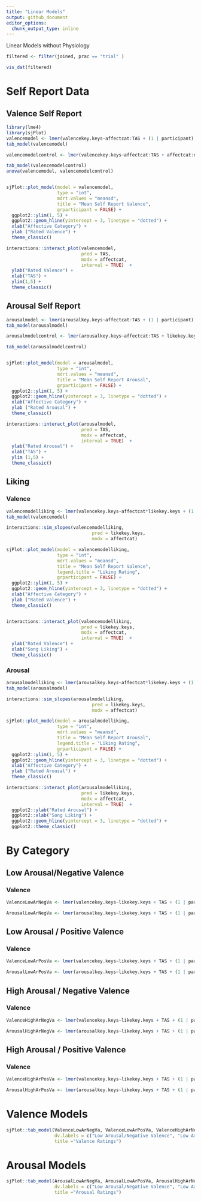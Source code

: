 ```yaml
---
title: "Linear Models"
output: github_document
editor_options: 
  chunk_output_type: inline
---
```

Linear Models without Physiology 

```r
filtered <- filter(joined, prac == "trial" )

vis_dat(filtered)
```

# Self Report Data 
## Valence Self Report 
```r
library(lme4)
library(sjPlot)
valencemodel <- lmer(valencekey.keys~affectcat:TAS + (1 | participant) +(1 | songmark), data = filtered) 
tab_model(valencemodel)

valencemodelcontrol <- lmer(valencekey.keys~affectcat:TAS + affectcat:depression + affectcat:likekey.keys + (1 | participant) +(1 | songmark), data = filtered) 

tab_model(valencemodelcontrol)
anova(valencemodel, valencemodelcontrol)


sjPlot::plot_model(model = valencemodel,
                   type = "int",
                   mdrt.values = "meansd",
                   title = "Mean Self Report Valence",
                   grparticipant = FALSE) + 
  ggplot2::ylim(1, 5) + 
  ggplot2::geom_hline(yintercept = 3, linetype = "dotted") + 
  xlab("Affective Category") +
  ylab ("Rated Valence") + 
  theme_classic()

interactions::interact_plot(valencemodel,
                            pred = TAS,
                            modx = affectcat, 
                            interval = TRUE)  + 
  ylab("Rated Valence") + 
  xlab("TAS") + 
  ylim(1,5) +
  theme_classic()
```

## Arousal Self Report
```r
arousalmodel <- lmer(arousalkey.keys~affectcat:TAS + (1 | participant) +(1 | songmark), data = filtered) 
tab_model(arousalmodel)

arousalmodelcontrol <- lmer(arousalkey.keys~affectcat:TAS + likekey.keys:affectcat + likekey.keys:TAS + likekey.keys:depression + likekey.keys:affectcat + depression:TAS + (1 | participant) +(1 | songmark), data = filtered) 

tab_model(arousalmodelcontrol)


sjPlot::plot_model(model = arousalmodel,
                   type = "int",
                   mdrt.values = "meansd",
                   title = "Mean Self Report Arousal",
                   grparticipant = FALSE) + 
  ggplot2::ylim(1, 5) + 
  ggplot2::geom_hline(yintercept = 3, linetype = "dotted") + 
  xlab("Affective Category") +
  ylab ("Rated Arousal") + 
  theme_classic()

interactions::interact_plot(arousalmodel,
                            pred = TAS,
                            modx = affectcat,
                            interval = TRUE)  + 
  ylab("Rated Arousal") + 
  xlab("TAS") + 
  ylim (1,5) +
  theme_classic()
```

## Liking
### Valence
```r
valencemodelliking <- lmer(valencekey.keys~affectcat*likekey.keys + (1 | participant) +(1 | songmark), data = filtered) 
tab_model(valencemodel)

interactions::sim_slopes(valencemodelliking,
                                pred = likekey.keys,
                                modx = affectcat)

sjPlot::plot_model(model = valencemodelliking,
                   type = "int",
                   mdrt.values = "meansd",
                   title = "Mean Self Report Valence",
                   legend.title = "Liking Rating",
                   grparticipant = FALSE) + 
  ggplot2::ylim(1, 5) + 
  ggplot2::geom_hline(yintercept = 3, linetype = "dotted") + 
  xlab("Affective Category") +
  ylab ("Rated Valence") + 
  theme_classic()


interactions::interact_plot(valencemodelliking,
                            pred = likekey.keys,
                            modx = affectcat,
                            interval = TRUE)  + 
  ylab("Rated Valence") + 
  xlab("Song Liking") + 
  theme_classic()
```

### Arousal
```r
arousalmodelliking <- lmer(arousalkey.keys~affectcat*likekey.keys + (1 | participant) +(1 | songmark), data = filtered) 
tab_model(arousalmodel)

interactions::sim_slopes(arousalmodelliking,
                                pred = likekey.keys,
                                modx = affectcat)

sjPlot::plot_model(model = arousalmodelliking,
                   type = "int",
                   mdrt.values = "meansd",
                   title = "Mean Self Report Arousal",
                   legend.title = "Liking Rating",
                   grparticipant = FALSE) + 
  ggplot2::ylim(1, 5) + 
  ggplot2::geom_hline(yintercept = 3, linetype = "dotted") + 
  xlab("Affective Category") +
  ylab ("Rated Arousal") + 
  theme_classic()

interactions::interact_plot(arousalmodelliking,
                            pred = likekey.keys,
                            modx = affectcat,
                            interval = TRUE)  + 
  ggplot2::ylab("Rated Arousal") + 
  ggplot2::xlab("Song Liking") + 
  ggplot2::geom_hline(yintercept = 3, linetype = "dotted") +
  ggplot2::theme_classic()
```

# By Category 
## Low Arousal/Negative Valence
### Valence
```r

ValenceLowArNegVa <- lmer(valencekey.keys~likekey.keys + TAS + (1 | participant) + (1| songmark), data = filter(filtered, affectcat == "Low Arousal/Negative Valence"))

```

```r

ArousalLowArNegVa <- lmer(arousalkey.keys~likekey.keys + TAS + (1 | participant) + (1| songmark), data = filter(filtered, affectcat == "Low Arousal/Negative Valence"))

```

## Low Arousal / Positive Valence
### Valence
```r

ValenceLowArPosVa <- lmer(valencekey.keys~likekey.keys + TAS + (1 | participant) + (1| songmark), data = filter(filtered, affectcat == "Low Arousal/Positve Valence"))

```

```r

ArousalLowArPosVa <- lmer(arousalkey.keys~likekey.keys + TAS + (1 | participant) + (1| songmark), data = filter(filtered, affectcat == "Low Arousal/Positve Valence"))

```

## High Arousal / Negative Valence
### Valence
```r

ValenceHighArNegVa <- lmer(valencekey.keys~likekey.keys + TAS + (1 | participant) + (1| songmark), data = filter(filtered, affectcat == "High Arousal/Negative Valence"))

```

```r

ArousalHighArNegVa <- lmer(arousalkey.keys~likekey.keys + TAS + (1 | participant) + (1| songmark), data = filter(filtered, affectcat == "High Arousal/Negative Valence"))

```


## High Arousal / Positive Valence
### Valence
```r

ValenceHighArPosVa <- lmer(valencekey.keys~likekey.keys + TAS + (1 | participant) + (1| songmark), data = filter(filtered, affectcat == "High Arousal/Positive Valence"))

```

```r

ArousalHighArPosVa <- lmer(arousalkey.keys~likekey.keys + TAS + (1 | participant) + (1| songmark), data = filter(filtered, affectcat == "High Arousal/Positive Valence"))

```

# Valence Models 
```r

sjPlot::tab_model(ValenceLowArNegVa, ValenceLowArPosVa, ValenceHighArNegVa, ValenceHighArPosVa,
                  dv.labels = c("Low Arousal/Negative Valence", "Low Arousal/Positive Valence", "High Arousal/Negative Valence", "High Arousal/Positive Valence"),
                  title ="Valence Ratings")

```

# Arousal Models 
```r
sjPlot::tab_model(ArousalLowArNegVa, ArousalLowArPosVa, ArousalHighArNegVa, ArousalHighArPosVa,
                  dv.labels = c("Low Arousal/Negative Valence", "Low Arousal/Positive Valence", "High Arousal/Negative Valence", "High Arousal/Positive Valence"),
                  title ="Arousal Ratings")
```





